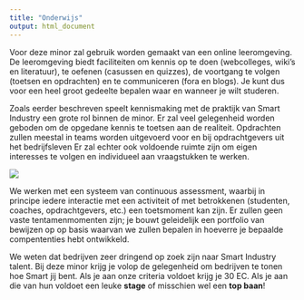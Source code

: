 ```yaml
---
title: "Onderwijs"
output: html_document
---
```


Voor deze minor zal gebruik worden gemaakt van een online leeromgeving. De leeromgeving biedt faciliteiten om kennis op te doen (webcolleges, wiki's en literatuur), te oefenen (casussen en quizzes), de voortgang te volgen (toetsen en opdrachten) en te communiceren (fora en blogs). Je kunt dus voor een heel groot gedeelte bepalen waar en wanneer je wilt studeren.

Zoals eerder beschreven speelt kennismaking met de praktijk van Smart Industry een grote rol binnen de minor. Er zal veel gelegenheid worden geboden om de opgedane kennis te toetsen aan de realiteit. Opdrachten zullen meestal in teams worden uitgevoerd voor en bij opdrachtgevers uit het bedrijfsleven Er zal echter ook voldoende ruimte zijn om eigen interesses te volgen en individueel aan vraagstukken te werken.<br>

![](images/dev-team.jpg)<br>

We werken met een systeem van continuous assessment, waarbij in principe iedere interactie met een activiteit of met betrokkenen (studenten, coaches, opdrachtgevers, etc.) een toetsmoment kan zijn. Er zullen geen vaste tentamenmomenten zijn; je bouwt geleidelijk een portfolio van bewijzen op op basis waarvan we zullen bepalen in hoeverre je bepaalde compententies hebt ontwikkeld.

We weten dat bedrijven zeer dringend op zoek zijn naar Smart Industry talent. Bij deze minor krijg je volop de gelegenheid om bedrijven te tonen hoe Smart jij bent. Als je aan onze criteria voldoet krijg je 30 EC. Als je aan die van hun voldoet een leuke **stage** of misschien wel een **top baan**!
